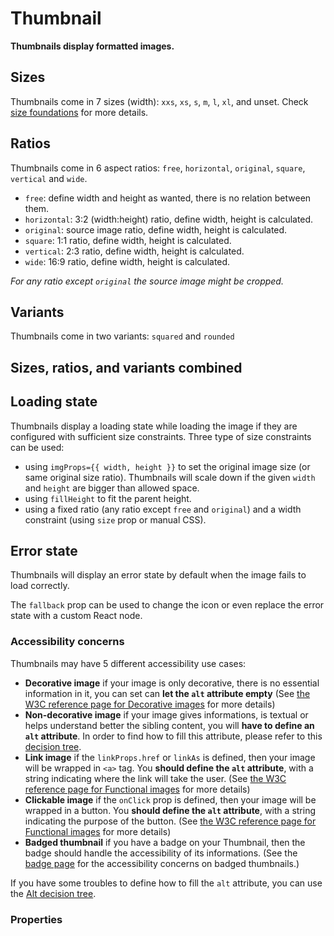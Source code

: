 # Thumbnail

**Thumbnails display formatted images.**

## Sizes

Thumbnails come in 7 sizes (width): `xxs`, `xs`, `s`, `m`, `l`, `xl`, and unset.
Check [size foundations](/product/foundations/size) for more details.

<DemoBlock orientation="horizontal" demo="sizes" />

## Ratios

Thumbnails come in 6 aspect ratios: `free`, `horizontal`, `original`, `square`, `vertical` and `wide`.

- `free`: define width and height as wanted, there is no relation between them.
- `horizontal`: 3:2 (width:height) ratio, define width, height is calculated.
- `original`: source image ratio, define width, height is calculated.
- `square`: 1:1 ratio, define width, height is calculated.
- `vertical`: 2:3 ratio, define width, height is calculated.
- `wide`: 16:9 ratio, define width, height is calculated.

*For any ratio except `original` the source image might be cropped.*

<DemoBlock orientation="horizontal" demo="ratios" />

## Variants

Thumbnails come in two variants: `squared` and `rounded`

<DemoBlock orientation="horizontal" demo="variants" />

## Sizes, ratios, and variants combined

<DemoBlock orientation="horizontal" demo="combined" />

## Loading state

<DemoBlock orientation="horizontal" demo="loading" withThemeSwitcher />

Thumbnails display a loading state while loading the image if they are configured with sufficient size constraints.
Three type of size constraints can be used:

- using `imgProps={{ width, height }}` to set the original image size (or same original size ratio).
  Thumbnails will scale down if the given `width` and `height` are bigger than allowed space.
- using `fillHeight` to fit the parent height.
- using a fixed ratio (any ratio except `free` and `original`) and a width constraint (using `size` prop or manual CSS).

## Error state

Thumbnails will display an error state by default when the image fails to load correctly.

<DemoBlock orientation="horizontal" demo="error" withThemeSwitcher />

The `fallback` prop can be used to change the icon or even replace the error state with a custom React node.

<DemoBlock orientation="horizontal" demo="error-fallback" withThemeSwitcher />

### Accessibility concerns

Thumbnails may have 5 different accessibility use cases: 
- **Decorative image** if your image is only decorative, there is no essential information in it, you can set can **let the `alt` attribute empty**
(See [the W3C reference page for Decorative images](https://www.w3.org/WAI/tutorials/images/decorative/) for more details)
- **Non-decorative image** if your image gives informations, is textual or helps understand better the sibling content, you will **have to 
define an `alt` attribute**. 
In order to find how to fill this attribute, please refer to this [decision tree](https://www.w3.org/WAI/tutorials/images/decision-tree/).
- **Link image** if the `linkProps.href` or `linkAs` is defined, then your image will be wrapped in `<a>` tag. 
You **should define the `alt` attribute**, with a string indicating where the link will take the user.
(See [the W3C reference page for Functional images](https://www.w3.org/WAI/tutorials/images/functional/) for more details)
- **Clickable image** if the `onClick` prop is defined, then your image will be wrapped in a button. 
You **should define the `alt` attribute**, with a string indicating the purpose of the button.
(See [the W3C reference page for Functional images](https://www.w3.org/WAI/tutorials/images/functional/) for more details)
- **Badged thumbnail** if you have a badge on your Thumbnail, then the badge should handle the accessibility of its informations.
(See the [badge page](../badge#accessibility-concerns) for the accessibility concerns on badged thumbnails.)

If you have some troubles to define how to fill the `alt` attribute, you can use the [Alt decision tree](https://www.w3.org/WAI/tutorials/images/decision-tree/).

### Properties

<PropTable component="Thumbnail" />
